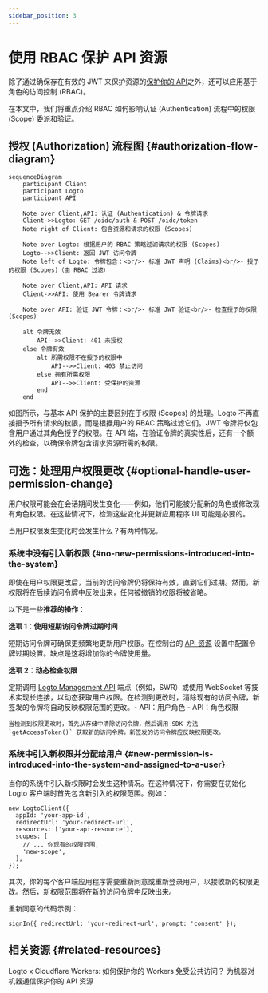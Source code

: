 ```yaml
---
sidebar_position: 3
---
```


# 使用 RBAC 保护 API 资源

除了通过确保存在有效的 JWT 来保护资源的[保护你的 API](/authorization/api-resources/protect-your-api)之外，还可以应用基于角色的访问控制 (RBAC)。

在本文中，我们将重点介绍 RBAC 如何影响认证 (Authentication) 流程中的权限 (Scope) 委派和验证。

## 授权 (Authorization) 流程图 \{#authorization-flow-diagram}

```mermaid
sequenceDiagram
    participant Client
    participant Logto
    participant API

    Note over Client,API: 认证 (Authentication) & 令牌请求
    Client->>Logto: GET /oidc/auth & POST /oidc/token
    Note right of Client: 包含资源和请求的权限 (Scopes)

    Note over Logto: 根据用户的 RBAC 策略过滤请求的权限 (Scopes)
    Logto-->>Client: 返回 JWT 访问令牌
    Note left of Logto: 令牌包含：<br/>- 标准 JWT 声明 (Claims)<br/>- 授予的权限 (Scopes)（由 RBAC 过滤）

    Note over Client,API: API 请求
    Client->>API: 使用 Bearer 令牌请求

    Note over API: 验证 JWT 令牌：<br/>- 标准 JWT 验证<br/>- 检查授予的权限 (Scopes)

    alt 令牌无效
        API-->>Client: 401 未授权
    else 令牌有效
        alt 所需权限不在授予的权限中
            API-->>Client: 403 禁止访问
        else 拥有所需权限
            API-->>Client: 受保护的资源
        end
    end
```

如图所示，与基本 API 保护的主要区别在于权限 (Scopes) 的处理。Logto 不再直接授予所有请求的权限，而是根据用户的 RBAC 策略过滤它们。JWT 令牌将仅包含用户通过其角色授予的权限。在 API 端，在验证令牌的真实性后，还有一个额外的检查，以确保令牌包含请求资源所需的权限。

## 可选：处理用户权限更改 \{#optional-handle-user-permission-change}

用户权限可能会在会话期间发生变化——例如，他们可能被分配新的角色或修改现有角色权限。在这些情况下，检测这些变化并更新应用程序 UI 可能是必要的。

当用户权限发生变化时会发生什么？有两种情况。

### 系统中没有引入新权限 \{#no-new-permissions-introduced-into-the-system}

即使在用户权限更改后，当前的访问令牌仍将保持有效，直到它们过期。然而，新权限将在后续访问令牌中反映出来，任何被撤销的权限将被省略。

以下是一些**推荐的操作**：

**选项 1：使用短期访问令牌过期时间**

短期访问令牌可确保更频繁地更新用户权限。在控制台的 [API 资源](/authorization/api-resources/#logto-api-resource-schema) 设置中配置令牌过期设置。缺点是这将增加你的令牌使用量。

**选项 2：动态检查权限**

定期调用 [Logto Management API](/integrate-logto/interact-with-management-api) 端点（例如，SWR）或使用 WebSocket 等技术实现长连接，以动态获取用户权限。在检测到更改时，清除现有的访问令牌，新签发的令牌将自动反映权限范围的更改。- API：用户角色 - API：角色权限

    当检测到权限更改时，首先从存储中清除访问令牌，然后调用 SDK 方法 `getAccessToken()` 获取新的访问令牌。新签发的访问令牌应反映权限更改。

### 系统中引入新权限并分配给用户 \{#new-permission-is-introduced-into-the-system-and-assigned-to-a-user}

当你的系统中引入新权限时会发生这种情况。在这种情况下，你需要在初始化 Logto 客户端时首先包含新引入的权限范围。例如：

```tsx
new LogtoClient({
  appId: 'your-app-id',
  redirectUrl: 'your-redirect-url',
  resources: ['your-api-resource'],
  scopes: [
    // ... 你现有的权限范围,
    'new-scope',
  ],
});
```

其次，你的每个客户端应用程序需要重新同意或重新登录用户，以接收新的权限更改。然后，新权限范围将在新的访问令牌中反映出来。

重新同意的代码示例：

```tsx
signIn({ redirectUrl: 'your-redirect-url', prompt: 'consent' });
```

## 相关资源 \{#related-resources}

<Url href="https://blog.logto.io/logto-x-cloudflare-workers">
  Logto x Cloudflare Workers: 如何保护你的 Workers 免受公共访问？
</Url>

<Url href="https://blog.logto.io/secure-api-for-machine-to-machine">
  为机器对机器通信保护你的 API 资源
</Url>

